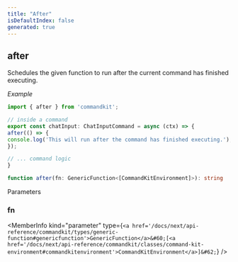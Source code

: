 ```yaml
---
title: "After"
isDefaultIndex: false
generated: true
---
```



<!-- This file was generated from the CommandKit source. Do not modify. Instead, re-run the "docgen" script -->


## after

<GenerationInfo sourceFile="packages/commandkit/src/context/environment.ts" sourceLine="240" packageName="commandkit" />

Schedules the given function to run after the current command has finished executing.



*Example*

```ts
import { after } from 'commandkit';

// inside a command
export const chatInput: ChatInputCommand = async (ctx) => {
after(() => {
console.log('This will run after the command has finished executing.');
});

// ... command logic
}
```

```ts title="Signature"
function after(fn: GenericFunction<[CommandKitEnvironment]>): string
```
Parameters

### fn

<MemberInfo kind="parameter" type={`<a href='/docs/next/api-reference/commandkit/types/generic-function#genericfunction'>GenericFunction</a>&#60;[<a href='/docs/next/api-reference/commandkit/classes/command-kit-environment#commandkitenvironment'>CommandKitEnvironment</a>]&#62;`} />

